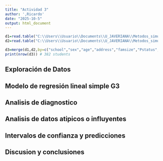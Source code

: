 ```yaml
---
title: "Actividad 3"
author: ',Ricardo'
date: "2025-10-5"
output: html_document
---
```


```r

d1=read.table("C:\\Users\\Usuario\\Documents\\U_JAVERIANA\\Metodos_simulacion_estadistica\\MODULO_3\\datos_actividad3\\student\\student-mat.csv",sep=";",header=TRUE)
d2=read.table("C:\\Users\\Usuario\\Documents\\U_JAVERIANA\\Metodos_simulacion_estadistica\\MODULO_3\\datos_actividad3\\student\\student-por.csv",sep=";",header=TRUE)

d3=merge(d1,d2,by=c("school","sex","age","address","famsize","Pstatus","Medu","Fedu","Mjob","Fjob","reason","nursery","internet"))
print(nrow(d3)) # 382 students

```

## Exploración de Datos

## Modelo de regresión lineal simple G3

## Analisis de diagnostico

## Analisis de datos atipicos o influyentes

## Intervalos de confianza y predicciones

## Discusion y conclusiones





